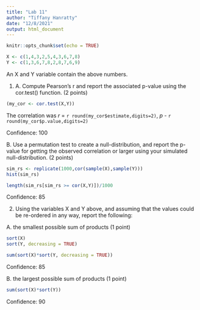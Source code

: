 ```yaml
---
title: "Lab 11"
author: "Tiffany Hanratty"
date: "12/8/2021"
output: html_document
---
```


```r
knitr::opts_chunk$set(echo = TRUE)
```

```r
X <- c(1,4,3,2,5,4,3,6,7,8)
Y <- c(1,3,6,7,8,2,8,7,6,9)

```

An X and Y variable contain the above numbers.

1. 
A. Compute Pearson’s r and report the associated p-value using the cor.test() function. (2 points)

```r
(my_cor <- cor.test(X,Y))

```
The correlation was $r$ = `r round(my_cor$estimate,digits=2)`, $p$ - `r round(my_cor$p.value,digits=2)`

Confidence: 100

B. Use a permutation test to create a null-distribution, and report the p-value for getting the observed correlation or larger using your simulated null-distribution. (2 points)

```r
sim_rs <- replicate(1000,cor(sample(X),sample(Y)))
hist(sim_rs)

length(sim_rs[sim_rs >= cor(X,Y)])/1000

```
Confidence: 85


2. Using the variables X and Y above, and assuming that the values could be re-ordered in any way, report the following:

A. the smallest possible sum of products (1 point)

```r

sort(X)
sort(Y, decreasing = TRUE)

sum(sort(X)*sort(Y, decreasing = TRUE))

```
Confidence: 85

B. the largest possible sum of products (1 point)

```r
sum(sort(X)*sort(Y))

```

Confidence: 90






